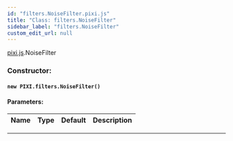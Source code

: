 ```yaml
---
id: "filters.NoiseFilter.pixi.js"
title: "Class: filters.NoiseFilter"
sidebar_label: "filters.NoiseFilter"
custom_edit_url: null
---
```



<div class="package-name">

[pixi.js](../modules/pixi.js).NoiseFilter

</div>






        

<article>

### Constructor:
<h4><code>new PIXI.filters.NoiseFilter() </code></h4>

#### Parameters:
| Name | Type | Default | Description |
| ---- | ---- | ------- | ----------- |

</article>

---------------------------------------








    